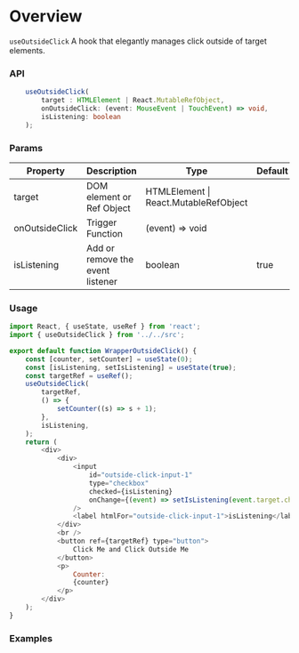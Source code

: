 
<Meta title="Modules|Hooks/useOutsideClick" />

# Overview

`useOutsideClick` A hook that elegantly manages click outside of target elements.

### API

```ts
    useOutsideClick(
        target : HTMLElement | React.MutableRefObject,
        onOutsideClick: (event: MouseEvent | TouchEvent) => void,
        isListening: boolean
    );
```

### Params

| Property       | Description                      | Type                                  | Default |
| -------------- | -------------------------------- | ------------------------------------- | ------- |
| target         | DOM element or Ref Object        | HTMLElement \| React.MutableRefObject |         |
| onOutsideClick | Trigger Function                 | (event) => void                       |         |
| isListening    | Add or remove the event listener | boolean                               | true    |

### Usage

```js
import React, { useState, useRef } from 'react';
import { useOutsideClick } from '../../src';

export default function WrapperOutsideClick() {
    const [counter, setCounter] = useState(0);
    const [isListening, setIsListening] = useState(true);
    const targetRef = useRef();
    useOutsideClick(
        targetRef,
        () => {
            setCounter((s) => s + 1);
        },
        isListening,
    );
    return (
        <div>
            <div>
                <input
                    id="outside-click-input-1"
                    type="checkbox"
                    checked={isListening}
                    onChange={(event) => setIsListening(event.target.checked)}
                />
                <label htmlFor="outside-click-input-1">isListening</label>
            </div>
            <br />
            <button ref={targetRef} type="button">
                Click Me and Click Outside Me
            </button>
            <p>
                Counter:
                {counter}
            </p>
        </div>
    );
}
```

### Examples

<Preview>
    <Story name="WrapperOutsideClik">
        <WrapperOutsideClick />
    </Story>
</Preview>

